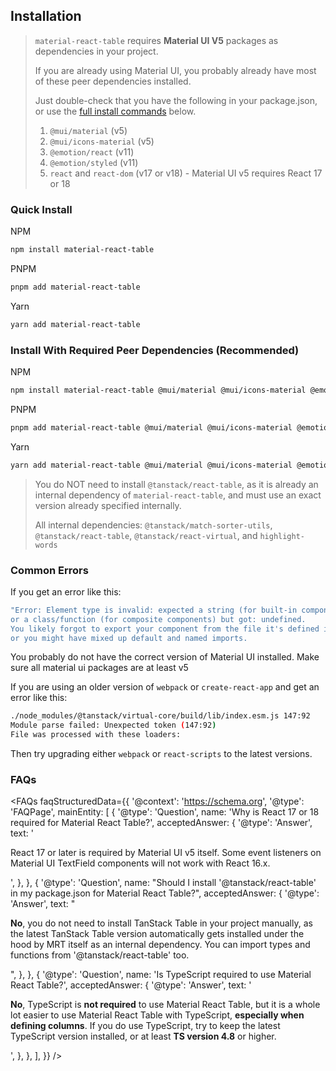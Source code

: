 
<Head>
  <title>Installation - Material React Table Docs</title>
  <meta name="description" content="How to install Material React Table" />
</Head>

## Installation

> `material-react-table` requires **Material UI V5** packages as dependencies in your project.
>
> If you are already using Material UI, you probably already have most of these peer dependencies installed.
>
> Just double-check that you have the following in your package.json, or use the [full install commands](<#install-with-required-peer-dependencies-(recommended)>) below.
>
> 1.  `@mui/material` (v5)
> 2.  `@mui/icons-material` (v5)
> 3.  `@emotion/react` (v11)
> 4.  `@emotion/styled` (v11)
> 5.  `react` and `react-dom` (v17 or v18) - Material UI v5 requires React 17 or 18

### Quick Install

NPM

```bash
npm install material-react-table
```

PNPM

```bash
pnpm add material-react-table
```

Yarn

```bash
yarn add material-react-table
```

### Install With Required Peer Dependencies (Recommended)

NPM

```bash
npm install material-react-table @mui/material @mui/icons-material @emotion/react @emotion/styled
```

PNPM

```bash
pnpm add material-react-table @mui/material @mui/icons-material @emotion/react @emotion/styled
```

Yarn

```bash
yarn add material-react-table @mui/material @mui/icons-material @emotion/react @emotion/styled
```

> You do NOT need to install `@tanstack/react-table`, as it is already an internal dependency of `material-react-table`, and must use an exact version already specified internally.
>
> All internal dependencies: `@tanstack/match-sorter-utils`, `@tanstack/react-table`, `@tanstack/react-virtual`, and `highlight-words`

### Common Errors

If you get an error like this:

```bash
"Error: Element type is invalid: expected a string (for built-in components)
or a class/function (for composite components) but got: undefined.
You likely forgot to export your component from the file it's defined in,
or you might have mixed up default and named imports.
```

You probably do not have the correct version of Material UI installed. Make sure all material ui packages are at least v5

If you are using an older version of `webpack` or `create-react-app` and get an error like this:

```bash
./node_modules/@tanstack/virtual-core/build/lib/index.esm.js 147:92
Module parse failed: Unexpected token (147:92)
File was processed with these loaders:
```

Then try upgrading either `webpack` or `react-scripts` to the latest versions.

### FAQs

<FAQs
  faqStructuredData={{
    '@context': 'https://schema.org',
    '@type': 'FAQPage',
    mainEntity: [
      {
        '@type': 'Question',
        name: 'Why is React 17 or 18 required for Material React Table?',
        acceptedAnswer: {
          '@type': 'Answer',
          text: '<p>React 17 or later is required by Material UI v5 itself. Some event listeners on Material UI TextField components will not work with React 16.x.</p>',
        },
      },
      {
        '@type': 'Question',
        name: "Should I install '@tanstack/react-table' in my package.json for Material React Table?",
        acceptedAnswer: {
          '@type': 'Answer',
          text: "<p><b>No</b>, you do not need to install TanStack Table in your project manually, as the latest TanStack Table version automatically gets installed under the hood by MRT itself as an internal dependency. You can import types and functions from '@tanstack/react-table' too.</p>",
        },
      },
      {
        '@type': 'Question',
        name: 'Is TypeScript required to use Material React Table?',
        acceptedAnswer: {
          '@type': 'Answer',
          text: '<p><b>No</b>, TypeScript is <b>not required</b> to use Material React Table, but it is a whole lot easier to use Material React Table with TypeScript, <b>especially when defining columns</b>. If you do use TypeScript, try to keep the latest TypeScript version installed, or at least <b>TS version 4.8</b> or higher.</p>',
        },
      },
    ],
  }}
/>
